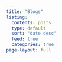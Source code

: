 ```yaml
---
title: "Blogs"
listing: 
  contents: posts 
  type: default 
  sort: "date desc" 
  feed: true
  categories: true
page-layout: full
---
```

